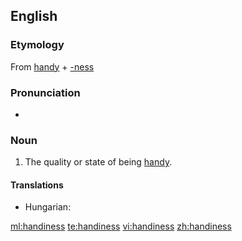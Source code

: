 ==English==

===Etymology===
From [[handy]] + [[-ness]]

===Pronunciation===
* {{audio|en-us-handiness.ogg|Audio (US)}}

===Noun===
{{en-noun|-}}

# The quality or state of being [[handy]].

====Translations====
{{trans-top|the quality or state of being handy}}
* Hungarian: {{t+|hu|ügyesség}}
{{trans-mid}}
{{trans-bottom}}

[[ml:handiness]]
[[te:handiness]]
[[vi:handiness]]
[[zh:handiness]]